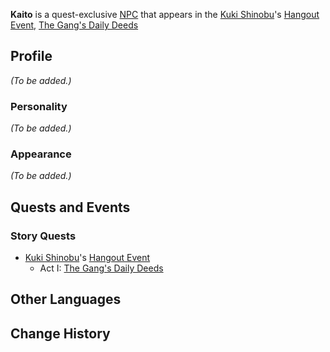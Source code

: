 {{Meta
|missing_NPC_profile  = yes
}}
{{Character Infobox
|type             = Quest NPC
|image            = NPC Kaito.png
|region           = Inazuma
|affiliation      = Kairagi
|title            = Kairagi Who Lost the Goods
}}
'''Kaito''' is a quest-exclusive [[NPC]] that appears in the [[Kuki Shinobu]]'s [[Hangout Event]], [[The Gang's Daily Deeds]]

==Profile==
<!--detailed story/lore information goes here-->
''(To be added.)''

===Personality===
''(To be added.)''

===Appearance===
''(To be added.)''

==Quests and Events==
===Story Quests===
* [[Kuki Shinobu]]'s [[Hangout Event]]
** Act I: [[The Gang's Daily Deeds]]

==Other Languages==
{{Other Languages
|default_hidden = 1
|en      = Kaito
|zhs     = 海斗
|zhs_rm  = Hǎidǒu{{Assumed|}}
|zht     = 海斗
|zht_rm  = Hǎidǒu{{Assumed|}}
|ja      = 海斗
|ja_rm   = Kaito
|ko      = 카이토
|ko_rm   = Kaito
|es      = Kaito
|fr      = Kaito
|ru      = Кайто
|th      = Kaito
|vi      = Kaito
|de      = Kaito
|id      = Kaito
|pt      = Kaito
}}

==Change History==
{{Change History|2.7}}
<!--
==References==
{{Reflist}}
-->